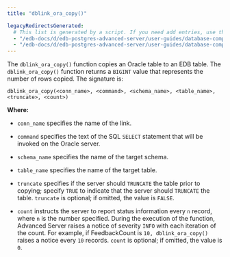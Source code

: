 ```yaml
---
title: "dblink_ora_copy()"

legacyRedirectsGenerated:
  # This list is generated by a script. If you need add entries, use the `legacyRedirects` key.
  - "/edb-docs/d/edb-postgres-advanced-server/user-guides/database-compatibility-for-oracle-developers-guide/13/dblink_ora_copy.html"
  - "/edb-docs/d/edb-postgres-advanced-server/user-guides/database-compatibility-for-oracle-developers-guide/latest/dblink_ora_copy.html"
---
```


<div id="dblink_ora_copy" class="registered_link"></div>

The `dblink_ora_copy()` function copies an Oracle table to an EDB table. The `dblink_ora_copy()` function returns a `BIGINT` value that represents the number of rows copied. The signature is:

```text
dblink_ora_copy(<conn_name>, <command>, <schema_name>, <table_name>,
<truncate>, <count>)
```

**Where:**

-   `conn_name` specifies the name of the link.

-   `command` specifies the text of the SQL `SELECT` statement that will be invoked on the Oracle server.

-   `schema_name` specifies the name of the target schema.

-   `table_name` specifies the name of the target table.

-   `truncate` specifies if the server should `TRUNCATE` the table prior to copying; specify `TRUE` to indicate that the server should `TRUNCATE` the table. `truncate` is optional; if omitted, the value is `FALSE`.

-   `count` instructs the server to report status information every `n` record, where `n` is the number specified. During the execution of the function, Advanced Server raises a notice of severity `INFO` with each iteration of the count. For example, if FeedbackCount is `10, dblink_ora_copy()` raises a notice every `10` records. `count` is optional; if omitted, the value is `0`.
